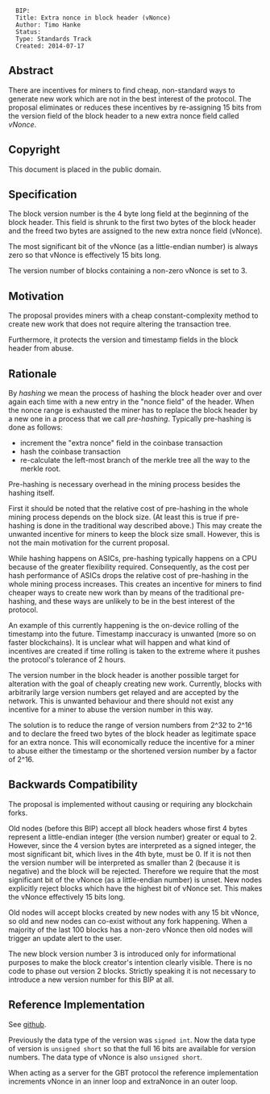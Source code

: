 <pre>
  BIP:
  Title: Extra nonce in block header (vNonce)
  Author: Timo Hanke 
  Status:
  Type: Standards Track
  Created: 2014-07-17
</pre>

==Abstract==

There are incentives for miners to find cheap, non-standard ways to generate new work which are not in the best interest of the protocol.
The proposal eliminates or reduces these incentives by re-assigning 15 bits from the version field of the block header to a new extra nonce field called ''vNonce''.

==Copyright==

This document is placed in the public domain.

==Specification==

The block version number is the 4 byte long field at the beginning of the block header.
This field is shrunk to the first two bytes of the block header and the freed two bytes are assigned to the new extra nonce field (vNonce).

The most significant bit of the vNonce (as a little-endian number) is always zero so that vNonce is effectively 15 bits long.  

The version number of blocks containing a non-zero vNonce is set to 3.  

==Motivation==

The proposal provides miners with a cheap constant-complexity method to create new work that does not require altering the transaction tree.

Furthermore, it protects the version and timestamp fields in the block header from abuse.

==Rationale==

By ''hashing'' we mean the process of hashing the block header over and over again each time with a new entry in the "nonce field" of the header.
When the nonce range is exhausted the miner has to replace the block header by a new one in a process that we call ''pre-hashing''.
Typically pre-hashing is done as follows:
* increment the "extra nonce" field in the coinbase transaction
* hash the coinbase transaction
* re-calculate the left-most branch of the merkle tree all the way to the merkle root.
Pre-hashing is necessary overhead in the mining process besides the hashing itself.

First it should be noted that the relative cost of pre-hashing in the whole mining process depends on the block size.
(At least this is true if pre-hashing is done in the traditional way described above.) 
This may create the unwanted incentive for miners to keep the block size small. 
However, this is not the main motivation for the current proposal.

While hashing happens on ASICs, pre-hashing typically happens on a CPU because of the greater flexibility required.
Consequently, as the cost per hash performance of ASICs drops the relative cost of pre-hashing in the whole mining process increases.
This creates an incentive for miners to find cheaper ways to create new work than by means of the traditional pre-hashing,
and these ways are unlikely to be in the best interest of the protocol.

An example of this currently happening is the on-device rolling of the timestamp into the future.
Timestamp inaccuracy is unwanted (more so on faster blockchains). 
It is unclear what will happen and what kind of incentives are created if time rolling is taken to the extreme where it pushes the protocol's tolerance of 2 hours.

The version number in the block header is another possible target for alteration with the goal of cheaply creating new work.
Currently, blocks with arbitrarily large version numbers get relayed and are accepted by the network.
This is unwanted behaviour and there should not exist any incentive for a miner to abuse the version number in this way. 

The solution is to reduce the range of version numbers from 2^32 to 2^16 and to declare the freed two bytes of the block header as legitimate space for an extra nonce.
This will economically reduce the incentive for a miner to abuse either the timestamp or the shortened version number by a factor of 2^16.

==Backwards Compatibility==

The proposal is implemented without causing or requiring any blockchain forks.

Old nodes (before this BIP) accept all block headers whose first 4 bytes represent a little-endian integer (the version number) greater or equal to 2.
However, since the 4 version bytes are interpreted as a signed integer, the most significant bit, which lives in the 4th byte, must be 0.
If it is not then the version number will be interpreted as smaller than 2 (because it is negative) and the block will be rejected.
Therefore we require that the most significant bit of the vNonce (as a little-endian number) is unset.
New nodes explicitly reject blocks which have the highest bit of vNonce set.
This makes the vNonce effectively 15 bits long.  

Old nodes will accept blocks created by new nodes with any 15 bit vNonce,
so old and new nodes can co-exist without any fork happening.
When a majority of the last 100 blocks has a non-zero vNonce then old nodes will trigger an update alert to the user.

The new block version number 3 is introduced only for informational purposes to make the block creator's intention clearly visible.
There is no code to phase out version 2 blocks.
Strictly speaking it is not necessary to introduce a new version number for this BIP at all. 

==Reference Implementation==

See [https://github.com/bcpki/vnonce github].

Previously the data type of the version was <code>signed int</code>.
Now the data type of version is <code>unsigned short</code> so that the full 16 bits are available for version numbers.
The data type of vNonce is also <code>unsigned short</code>. 

When acting as a server for the GBT protocol
the reference implementation increments vNonce in an inner loop and extraNonce in an outer loop. 
